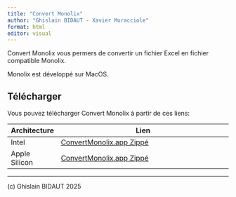 ```yaml
---
title: "Convert Monolix"
author: "Ghislain BIDAUT - Xavier Muracciole"
format: html
editor: visual
---
```


Convert Monolix vous permers de convertir un fichier Excel en fichier compatible Monolix.

Monolix est développé sur MacOS.

## Télécharger

Vous pouvez télécharger Convert Monolix à partir de ces liens:

| Architecture  | Lien                                                       |
|---------------|------------------------------------------------------------|
| Intel         | [ConvertMonolix.app Zippé](Apps/Intel_x86_64/ConvertMonolix.zip) |
| Apple Silicon | [ConvertMonolix.app Zippé](Apps/Arm64/ConvertMonolix.zip) |

------------------------------------------------------------------------

\(c\) Ghislain BIDAUT 2025
